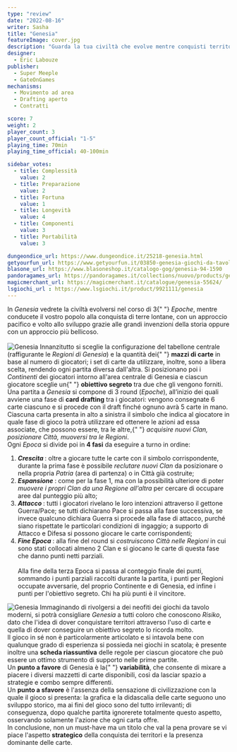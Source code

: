 ```yaml
---
type: "review"
date: "2022-08-16"
writer: Sasha
title: "Genesia"
featureImage: cover.jpg
description: "Guarda la tua civiltà che evolve mentre conquisti territori (con le buone o con le cattive)."
designer:
  - Eric Labouze
publisher:
  - Super Meeple
  - GateOnGames
mechanisms:
  - Movimento ad area
  - Drafting aperto
  - Contratti

score: 7
weight: 2
player_count: 3
player_count_official: "1-5"
playing_time: 70min
playing_time_official: 40-100min

sidebar_votes:
  - title: Complessità
    value: 2
  - title: Preparazione
    value: 2
  - title: Fortuna
    value: 1
  - title: Longevità
    value: 4
  - title: Componenti
    value: 3
  - title: Portabilità
    value: 3

dungeondice_url: https://www.dungeondice.it/25218-genesia.html
getyourfun_url: https://www.getyourfun.it/03850-genesia-giochi-da-tavolo-di-guerra.html
blasone_url: https://www.blasoneshop.it/catalogo-gog/genesia-94-1590
pandoragames_url: https://pandoragames.it/collections/nuovo/products/genesia
magicmerchant_url: https://magicmerchant.it/catalogue/genesia-55624/
lsgiochi_url : https://www.lsgiochi.it/product/9921111/genesia
---
```


<Setting>
  In <em>Genesia</em> vedrete la civiltà evolversi nel corso di 3{" "}
  <em>Epoche</em>, mentre conducete il vostro popolo alla conquista di terre
  lontane, con un approccio pacifico e volto allo sviluppo grazie alle grandi
  invenzioni della storia oppure con un approccio più bellicoso.
  <br />
  &nbsp;
  <br />
</Setting>

<img src="./game1.jpg" alt="Genesia" />

<Rules>
  Innanzitutto si sceglie la configurazione del tabellone centrale (raffigurante
  le <em>Regioni di Genesia</em>) e la quantità dei{" "}
  <strong>mazzi di carte</strong> in base al numero di giocatori; i set di carte
  da utilizzare, inoltre, sono a libera scelta, rendendo ogni partita diversa
  dall'altra. Si posizionano poi i <em>Continenti</em> dei giocatori intorno
  all'area centrale di Genesia e ciascun giocatore sceglie un{" "}
  <strong>obiettivo segreto</strong> tra due che gli vengono forniti.
  <br />
  Una partita a <em>Genesia</em> si compone di 3 round (<em>Epoche</em>),
  all’inizio dei quali avviene una fase di <strong>card drafting</strong> tra i
  giocatori: vengono consegnate 6 carte ciascuno e si procede con il draft
  finché ognuno avrà 5 carte in mano. Ciascuna carta presenta in alto a sinistra
  il simbolo che indica al giocatore in quale fase di gioco la potrà utilizzare
  ed ottenere le azioni ad essa associate, che possono essere, tra le altre,{" "}
  <em>acquisire nuovi Clan, posizionare Città, muoversi tra le Regioni</em>.
  <br />
  Ogni <em>Epoca</em> si divide poi in <strong>4 fasi</strong> da eseguire a
  turno in ordine:
  <br />
  <ol>
    <li>
      <strong>
        <em>Crescita</em>
      </strong>
      : oltre a giocare tutte le carte con il simbolo corrispondente, durante la
      prima fase è possibile <em>reclutare nuovi Clan</em> da posizionare o nella
      propria <em>Patria</em> (area di partenza) o in Città già costruite;
    </li>
    <li>
      <strong>
        <em>Espansione</em>
      </strong>
      : come per la fase 1, ma con la possibilità ulteriore di poter <em>
        muovere i propri Clan da una Regione all'altra
      </em> per cercare di occupare aree dal punteggio più alto;
    </li>
    <li>
      <strong>
        <em>Attacco</em>
      </strong>
      : tutti i giocatori rivelano le loro intenzioni attraverso il gettone Guerra/Pace;
      se tutti dichiarano Pace si passa alla fase successiva, se invece qualcuno
      dichiara Guerra si procede alla fase di attacco, purché siano rispettate le
      particolari condizioni di ingaggio; a supporto di Attacco e Difesa si possono
      giocare le carte corrispondenti;
    </li>
    <li>
      <strong>
        <em>Fine Epoca</em>
      </strong>
      : alla fine del round si <em>costruiscono Città nelle Regioni</em> in cui sono
      stati collocati almeno 2 Clan e si giocano le carte di questa fase che danno
      punti netti parziali.
      <br />
      &nbsp;
    </li>
    Alla fine della terza Epoca si passa al conteggio finale dei punti, sommando
    i punti parziali raccolti durante la partita, i punti per Regioni occupate
    avversarie, del proprio Continente e di Genesia, ed infine i punti per
    l'obiettivo segreto. Chi ha più punti è il vincitore. <br />
  </ol>
</Rules>

<img src="./game2.jpg" alt="Genesia" />

<Feedback>
  Immaginando di rivolgersi a dei neofiti dei giochi da tavolo moderni, si potrà
  consigliare <em>Genesia</em> a tutti coloro che conoscono <em>Risiko</em>,
  dato che l'idea di dover conquistare territori attraverso l'uso di carte e
  quella di dover conseguire un obiettivo segreto lo ricorda molto.
  <br />
  Il gioco in sé non è particolarmente articolato e si intavola bene con
  qualunque grado di esperienza si possieda nei giochi in scatola; è presente
  inoltre una <strong>scheda riassuntiva</strong> delle regole per ciascun
  giocatore che può essere un ottimo strumento di supporto nelle prime partite.
  <br />
  Un <strong>punto a favore</strong> di Genesia è la{" "}
  <strong>variabilità</strong>, che consente di mixare a piacere i diversi
  mazzetti di carte disponibili, così da lasciar spazio a strategie e combo
  sempre differenti.
  <br />
  Un <strong>punto a sfavore</strong> è l'assenza della sensazione di
  civilizzazione con la quale il gioco si presenta: la grafica e la didascalia
  delle carte seguono uno sviluppo storico, ma ai fini del gioco sono del tutto
  irrilevanti; di conseguenza, dopo qualche partita ignorerete totalmente questo
  aspetto, osservando solamente l'azione che ogni carta offre.
  <br />
  In conclusione, non un must-have ma un titolo che val la pena provare se vi
  piace l'aspetto <strong>strategico</strong> della conquista dei territori e la
  presenza dominante delle carte.
  <br />
</Feedback>

<Instagram id="ChW3twLDYfk" />
